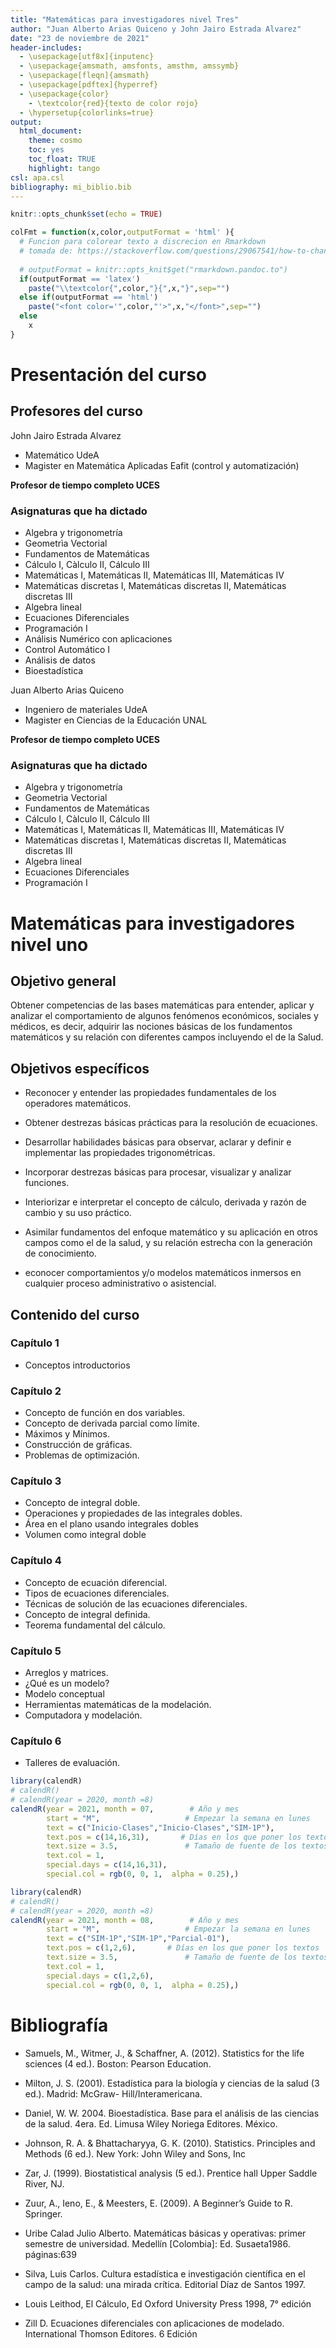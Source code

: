 ```yaml
---
title: "Matemáticas para investigadores nivel Tres"
author: "Juan Alberto Arias Quiceno y John Jairo Estrada Alvarez"
date: "23 de noviembre de 2021"
header-includes:
  - \usepackage[utf8x]{inputenc}
  - \usepackage{amsmath, amsfonts, amsthm, amssymb}
  - \usepackage[fleqn]{amsmath}
  - \usepackage[pdftex]{hyperref}
  - \usepackage{color}
    - \textcolor{red}{texto de color rojo}
  - \hypersetup{colorlinks=true}
output:
  html_document:
    theme: cosmo
    toc: yes
    toc_float: TRUE
    highlight: tango
csl: apa.csl
bibliography: mi_biblio.bib
---
```



```r
knitr::opts_chunk$set(echo = TRUE)

colFmt = function(x,color,outputFormat = 'html' ){
  # Funcion para colorear texto a discrecion en Rmarkdown
  # tomada de: https://stackoverflow.com/questions/29067541/how-to-change-the-font-color
  
  # outputFormat = knitr::opts_knit$get("rmarkdown.pandoc.to")
  if(outputFormat == 'latex')
    paste("\\textcolor{",color,"}{",x,"}",sep="")
  else if(outputFormat == 'html')
    paste("<font color='",color,"'>",x,"</font>",sep="")
  else
    x
}
```



# Presentación del curso

## Profesores del curso

John Jairo Estrada Alvarez

* Matemático UdeA 
* Magister en Matemática Aplicadas Eafit (control y automatización)

**Profesor de tiempo completo UCES**

### Asignaturas  que ha dictado 
* Algebra y trigonometría
* Geometrìa Vectorial
* Fundamentos de Matemáticas
* Cálculo I, Càlculo II, Cálculo III
* Matemáticas I, Matemáticas II, Matemáticas III, Matemáticas IV
* Matemáticas discretas I, Matemáticas discretas II, Matemáticas discretas III
* Algebra lineal
* Ecuaciones Diferenciales
* Programación I
* Análisis Numérico con aplicaciones
* Control Automático I
* Análisis de datos
* Bioestadística


Juan Alberto Arias Quiceno

* Ingeniero de materiales UdeA 
* Magister en Ciencias de la Educación UNAL

**Profesor de tiempo completo UCES**

### Asignaturas  que ha dictado
* Algebra y trigonometría
* Geometrìa Vectorial
* Fundamentos de Matemáticas
* Cálculo I, Càlculo II, Cálculo III
* Matemáticas I, Matemáticas II, Matemáticas III, Matemáticas IV
* Matemáticas discretas I, Matemáticas discretas II, Matemáticas discretas III
* Algebra lineal
* Ecuaciones Diferenciales
* Programación I




# Matemáticas para investigadores nivel uno

## Objetivo general

Obtener competencias de las bases matemáticas para entender, aplicar y analizar el comportamiento de algunos fenómenos económicos, sociales y médicos, es decir, adquirir las nociones básicas de los fundamentos matemáticos y su relación con diferentes campos incluyendo el de la Salud.


## Objetivos específicos 


* Reconocer y entender las propiedades fundamentales de los operadores matemáticos.

* Obtener destrezas básicas prácticas para la resolución de ecuaciones.

* Desarrollar habilidades básicas para observar, aclarar y definir e implementar las propiedades trigonométricas.

* Incorporar destrezas básicas para procesar, visualizar y analizar funciones.

* Interiorizar e interpretar el concepto de cálculo, derivada y razón de cambio y su uso práctico.

* Asimilar fundamentos del enfoque matemático y su aplicación en otros campos como el de la salud, y su relación estrecha con la generación de conocimiento. 

* econocer comportamientos y/o modelos matemáticos inmersos en cualquier proceso administrativo o asistencial.



## Contenido del curso


### **Capítulo 1**

+ Conceptos introductorios

### **Capítulo 2**

+ Concepto de función en dos variables.
+ Concepto de derivada parcial como límite.
+ Máximos y Mínimos.
+ Construcción de gráficas.
+ Problemas de optimización.

### **Capítulo 3**

+ Concepto de integral doble.
+ Operaciones y propiedades de las integrales dobles.
+ Área en el plano usando integrales dobles
+ Volumen como integral doble


### **Capítulo 4**

+ Concepto de ecuación diferencial.
+ Tipos de ecuaciones diferenciales.
+ Técnicas de solución de las ecuaciones diferenciales.
+ Concepto de integral definida.
+ Teorema fundamental del cálculo.

### **Capítulo 5**

+ Arreglos y matrices.
+ ¿Qué es un modelo?
+ Modelo conceptual
+ Herramientas matemáticas de la modelación.
+ Computadora y modelación.



### **Capítulo 6**

+ Talleres de evaluación.





```r
library(calendR)
# calendR()
# calendR(year = 2020, month =8)
calendR(year = 2021, month = 07,        # Año y mes
        start = "M",                   # Empezar la semana en lunes
        text = c("Inicio-Clases","Inicio-Clases","SIM-1P"),
        text.pos = c(14,16,31),       # Días en los que poner los textos
        text.size = 3.5,               # Tamaño de fuente de los textos
        text.col = 1,
        special.days = c(14,16,31),
        special.col = rgb(0, 0, 1,  alpha = 0.25),)
```





```r
library(calendR)
# calendR()
# calendR(year = 2020, month =8)
calendR(year = 2021, month = 08,        # Año y mes
        start = "M",                   # Empezar la semana en lunes
        text = c("SIM-1P","SIM-1P","Parcial-01"),
        text.pos = c(1,2,6),       # Días en los que poner los textos
        text.size = 3.5,               # Tamaño de fuente de los textos
        text.col = 1,
        special.days = c(1,2,6),
        special.col = rgb(0, 0, 1,  alpha = 0.25),)
```



<!-- # ¿Qué es la estadística y Para qué sirve? -->
<!-- <iframe width="560" height="315" src="https://www.youtube.com/embed/35HliJxmTxM" title="YouTube video player" frameborder="0" allow="accelerometer; autoplay; clipboard-write; encrypted-media; gyroscope; picture-in-picture" allowfullscreen></iframe> -->


# Bibliografía

* Samuels, M., Witmer, J., & Schaffner, A. (2012). Statistics for the life sciences (4 ed.).
Boston: Pearson Education.

* Milton, J. S. (2001). Estadística para la biología y ciencias de la salud (3 ed.). Madrid:
McGraw- Hill/Interamericana.

* Daniel, W. W. 2004. Bioestadística. Base para el análisis de las ciencias de la salud. 4era. Ed.
Limusa Wiley Noriega Editores. México.


* Johnson, R. A. & Bhattacharyya, G. K. (2010). Statistics. Principles and Methods (6 ed.). New
York: John Wiley and Sons, Inc

* Zar, J. (1999). Biostatistical analysis (5 ed.). Prentice hall Upper Saddle River, NJ.

* Zuur, A., Ieno, E., & Meesters, E. (2009). A Beginner’s Guide to R. Springer. 

* Uribe Calad Julio Alberto. Matemáticas básicas y operativas: primer semestre de universidad. Medellín [Colombia]: Ed. Susaeta1986. páginas:639

* Silva, Luis Carlos. Cultura estadística e investigación científica en el campo de la salud: una mirada crítica. Editorial Díaz de Santos 1997.

* Louis Leithod, El Cálculo, Ed Oxford University Press 1998, 7° edición

* Zill D. Ecuaciones diferenciales con aplicaciones de modelado. International Thomson Editores. 6 Edición 